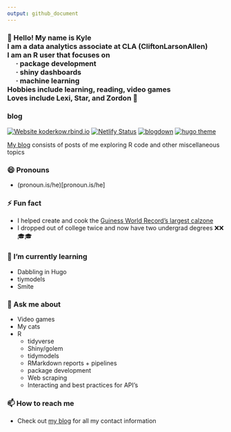```yaml
---
output: github_document
---
```


<h3>
  👋 Hello! My name is Kyle <br>
  I am a data analytics associate at CLA (CliftonLarsonAllen)<br>
  I am an R user that focuses on<br>
  <span style="padding-left:20px">&#183; package development</span><br>
  <span style="padding-left:20px">&#183; shiny dashboards</span><br>
  <span style="padding-left:20px">&#183; machine learning</span><br>
  Hobbies include learning, reading, video games<br>
  Loves include Lexi, Star, and Zordon 💖
</h3>

### blog

<!-- badges: start -->
[![Website koderkow.rbind.io](https://img.shields.io/website-up-down-green-red/http/shields.io.svg)](http://shields.io/)
[![Netlify Status](https://api.netlify.com/api/v1/badges/18127686-d6ae-4ae3-807b-9027a45ef32a/deploy-status)](https://app.netlify.com/sites/koderkow/deploys)
[![blogdown](https://img.shields.io/badge/Made%20with-blogdown-orange)](https://bookdown.org/yihui/blogdown/)
[![hugo theme](http://img.shields.io/badge/Hugo%20Theme-dream-FF4088?logo=hugo)](https://g1eny0ung.site/hugo-theme-dream/#/)
<!-- badges: end -->

[My blog](https://koderkow.rbind.io/) consists of posts of me exploring R code and other miscellaneous topics

### 😄 Pronouns

- (pronoun.is/he)[pronoun.is/he]

### ⚡ Fun fact

- I helped create and cook the [Guiness World Record's largest calzone](https://www.guinnessworldrecords.com/world-records/largest-calzone#:~:text=The%20largest%20calzone%20weighs%2096.37,and%20sauce%20inside%20the%20dough.)
- I dropped out of college twice and now have two undergrad degrees ❌❌🎓🎓

### 🌱 I’m currently learning

- Dabbling in Hugo
- tiymodels
- Smite

### 💬 Ask me about

- Video games
- My cats
- R
    - tidyverse
    - Shiny/golem
    - tidymodels
    - RMarkdown reports + pipelines
    - package development
    - Web scraping
    - Interacting and best practices for API's

### 📫 How to reach me

- Check out [my blog](https://koderkow.rbind.io/) for all my contact information